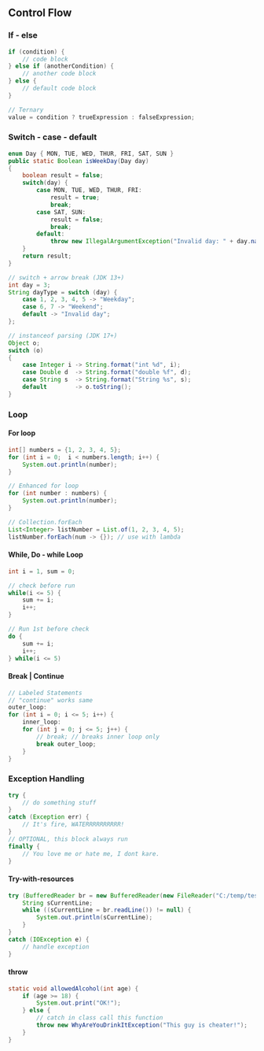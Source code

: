 ## Control Flow

### If - else

```java
if (condition) {
    // code block
} else if (anotherCondition) {
    // another code block
} else {
    // default code block
}

// Ternary
value = condition ? trueExpression : falseExpression;
```

### Switch - case - default

```java
enum Day { MON, TUE, WED, THUR, FRI, SAT, SUN }
public static Boolean isWeekDay(Day day)
{
    boolean result = false;
    switch(day) {
        case MON, TUE, WED, THUR, FRI:
            result = true;
            break;
        case SAT, SUN:
            result = false;
            break;
        default:
            throw new IllegalArgumentException("Invalid day: " + day.name())
    }
    return result;
}

// switch + arrow break (JDK 13+)
int day = 3;
String dayType = switch (day) {
    case 1, 2, 3, 4, 5 -> "Weekday";
    case 6, 7 -> "Weekend";
    default -> "Invalid day";
};

// instanceof parsing (JDK 17+)
Object o;
switch (o)
{
    case Integer i -> String.format("int %d", i);
    case Double d  -> String.format("double %f", d);
    case String s  -> String.format("String %s", s);
    default        -> o.toString();
}
```

### Loop

#### For loop

```java
int[] numbers = {1, 2, 3, 4, 5};
for (int i = 0;  i < numbers.length; i++) {
    System.out.println(number);
}

// Enhanced for loop
for (int number : numbers) {
    System.out.println(number);
}

// Collection.forEach
List<Integer> listNumber = List.of(1, 2, 3, 4, 5);
listNumber.forEach(num -> {}); // use with lambda
```

#### While, Do - while Loop

```java
int i = 1, sum = 0;

// check before run
while(i <= 5) {
    sum += i;
    i++;
}

// Run 1st before check
do {
    sum += i;
    i++;
} while(i <= 5)
```

#### Break | Continue

```java
// Labeled Statements
// "continue" works same
outer_loop:
for (int i = 0; i <= 5; i++) {
    inner_loop:
    for (int j = 0; j <= 5; j++) {
        // break; // breaks inner loop only
        break outer_loop; 
    }
}
```

### Exception Handling

```java
try {
    // do something stuff
}
catch (Exception err) {
    // It's fire, WATERRRRRRRRRR!
}
// OPTIONAL, this block always run
finally {
    // You love me or hate me, I dont kare.
}
```

#### Try-with-resources

```java
try (BufferedReader br = new BufferedReader(new FileReader("C:/temp/test.txt"))) {
    String sCurrentLine;
    while ((sCurrentLine = br.readLine()) != null) {
        System.out.println(sCurrentLine);
    }
}
catch (IOException e) {
    // handle exception
}
```

#### throw

```java
static void allowedAlcohol(int age) {
    if (age >= 18) {
        System.out.print("OK!");
    } else {
        // catch in class call this function
        throw new WhyAreYouDrinkItException("This guy is cheater!");
    }
}
```